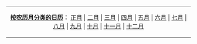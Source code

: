 {| border="0" class="toccolours" style="margin: 0 auto" align=center
|align=center| '''[[:Category:农历日历|按农历月分类的日历]]：''' [[:Category:农历正月日历|正月]] | [[:Category:农历二月日历|二月]] | [[:Category:农历三月日历|三月]] | [[:Category:农历四月日历|四月]] | [[:Category:农历五月日历|五月]] | [[:Category:农历六月日历|六月]] | [[:Category:农历七月日历|七月]] | [[:Category:农历八月日历|八月]] | [[:Category:农历九月日历|九月]] | [[:Category:农历十月日历|十月]] | [[:Category:农历十一月日历|十一月]] | [[:Category:农历十二月日历|十二月]]
|}<noinclude>
[[Category:日历模板|{{PAGENAME}}]]
[[Category:社會與社會科學導航模板|{{PAGENAME}}]]
</noinclude>